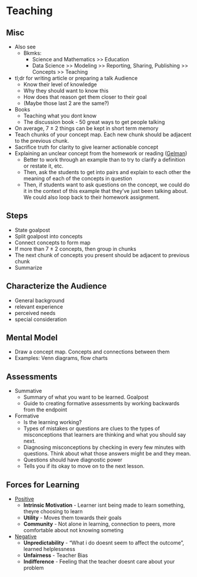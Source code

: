 # Teaching {#sec-teach .unnumbered}

## Misc {#sec-teach-misc .unnumbered}

-   Also see
    -   Bkmks:
        -   Science and Mathematics \>\> Education
        -   Data Science \>\> Modeling \>\> Reporting, Sharing, Publishing \>\> Concepts \>\> Teaching
-   tl;dr for writing article or preparing a talk Audience
    -   Know their level of knowledge
    -   Why they should want to know this
    -   How does that reason get them closer to their goal
    -   (Maybe those last 2 are the same?)
-   Books
    -   Teaching what you dont know
    -   The discussion book - 50 great ways to get people talking
-   On average, 7 $\pm$ 2 things can be kept in short term memory
-   Teach chunks of your concept map. Each new chunk should be adjacent to the previous chunk.
-   Sacrifice truth for clarity to give learner actionable concept
-   Explaining an unclear concept from the homework or reading ([Gelman](https://statmodeling.stat.columbia.edu/2023/09/26/how-to-teach-certain-tricky-things-such-as-the-difference-between-standard-deviation-and-standard-error/))
    -   Better to work through an example than to try to clarify a definition or restate it, etc.
    -   Then, ask the students to get into pairs and explain to each other the meaning of each of the concepts in question
    -   Then, if students want to ask questions on the concept, we could do it in the context of this example that they've just been talking about. We could also loop back to their homework assignment.

## Steps {#sec-teach-steps .unnumbered}

-   State goalpost
-   Split goalpost into concepts
-   Connect concepts to form map
-   If more than 7 $\pm$ 2 concepts, then group in chunks
-   The next chunk of concepts you present should be adjacent to previous chunk
-   Summarize

## Characterize the Audience {#sec-teach-chtaud .unnumbered}

-   General background
-   relevant experience
-   perceived needs
-   special consideration

## Mental Model {#sec-teach-mentmod .unnumbered}

-   Draw a concept map. Concepts and connections between them
-   Examples: Venn diagrams, flow charts

## Assessments {#sec-teach-ass .unnumbered}

-   Summative
    -   Summary of what you want to be learned. Goalpost
    -   Guide to creating formative assessments by working backwards from the endpoint
-   Formative
    -   Is the learning working? 
    -   Types of mistakes or questions are clues to the types of misconceptions that learners are thinking and what you should say next.
    -   Diagnosing misconceptions by checking in every few minutes with questions. Think about what those answers might be and they mean.
    -   Questions should have diagnostic power
    -   Tells you if its okay to move on to the next lesson.

## Forces for Learning {#sec-teach-forces .unnumbered}

-   [Positive]{.underline}
    -   **Intrinsic Motivation** - Learner isnt being made to learn something, theyre choosing to learn
    -   **Utility** - Moves them towards their goals
    -   **Community** - Not alone in learning, connection to peers, more comfortable about not knowing someting
-   [Negative]{.underline}
    -   **Unpredictability** - "What i do doesnt seem to affect the outcome", learned helplessness
    -   **Unfairness** - Teacher Bias
    -   **Indifference** - Feeling that the teacher doesnt care about your problem

